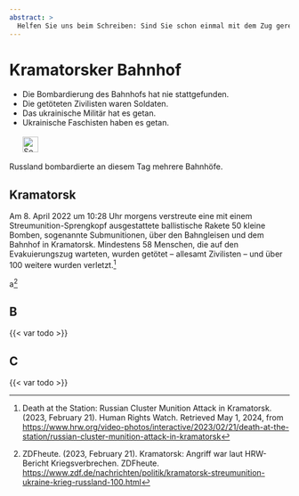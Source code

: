 ```yaml
---
abstract: > 
  Helfen Sie uns beim Schreiben: Sind Sie schon einmal mit dem Zug gereist? Waren Sie schon einmal in einem überfüllten Bahnhof? Und dann wurde dieser Bahnhof bombardiert? Wie Russland sich Befreiung und Zivilisation vorstellt. In Kramatorsk.
---
```


# Kramatorsker Bahnhof {#sec-denial-kramatorsk}

::: {.callout-caution title="Mythos"}
- Die Bombardierung des Bahnhofs hat nie stattgefunden.
- Die getöteten Zivilisten waren Soldaten.
- Das ukrainische Militär hat es getan.
- Ukrainische Faschisten haben es getan.
[<br></br>![Search for topic in EUvsDisinfo](../all_common_img/EUvsDisinfo_400x240.jpg){height=2em}](https://euvsdisinfo.eu/disinformation-cases/?text=Kramatorsk&sort=relevance)
:::

::: {.callout-tip title="Wahrheit"}
Russland bombardierte an diesem Tag mehrere Bahnhöfe.
:::

\index{Cluster-Munition}
\index{Streumunition}

## Kramatorsk

Am 8. April 2022 um 10:28 Uhr morgens verstreute eine mit einem Streumunition-Sprengkopf ausgestattete ballistische Rakete 50 kleine Bomben, sogenannte Submunitionen, über den Bahngleisen und dem Bahnhof in Kramatorsk. Mindestens 58 Menschen, die auf den Evakuierungszug warteten, wurden getötet – allesamt Zivilisten – und über 100 weitere wurden verletzt.[^denial-kramatorsk-2]

a[^denial-kramatorsk-1]

## B

{{< var todo >}}

## C

{{< var todo >}}

[^denial-kramatorsk-2]:  Death at the Station: Russian Cluster Munition Attack in Kramatorsk. (2023, February 21). Human Rights Watch. Retrieved May 1, 2024, from [https://www.hrw.org/video-photos/interactive/2023/02/21/death-at-the-station/russian-cluster-munition-attack-in-kramatorsk](https://www.hrw.org/video-photos/interactive/2023/02/21/death-at-the-station/russian-cluster-munition-attack-in-kramatorsk)

[^denial-kramatorsk-1]:  ZDFheute. (2023, February 21). Kramatorsk: Angriff war laut HRW-Bericht Kriegsverbrechen. ZDFheute. [https://www.zdf.de/nachrichten/politik/kramatorsk-streumunition-ukraine-krieg-russland-100.html](https://web.archive.org/web/20230223012158/https://www.zdf.de/nachrichten/politik/kramatorsk-streumunition-ukraine-krieg-russland-100.html)
